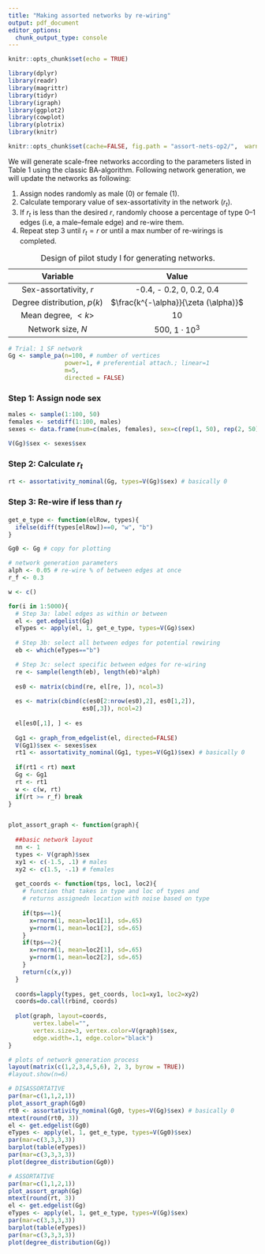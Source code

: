 ```yaml
---
title: "Making assorted networks by re-wiring"
output: pdf_document
editor_options: 
  chunk_output_type: console
---
```


```r
knitr::opts_chunk$set(echo = TRUE)

library(dplyr)
library(readr)
library(magrittr)
library(tidyr)
library(igraph)
library(ggplot2)
library(cowplot)
library(plotrix)
library(knitr)

knitr::opts_chunk$set(cache=FALSE, fig.path = "assort-nets-op2/",  warning = FALSE, message=FALSE, echo=FALSE) 

```

We will generate scale-free networks according to the parameters listed in Table 1 using the classic BA-algorithm. Following network generation, we will update the networks as following: 

1. Assign nodes randomly as male (0) or female (1). 
2. Calculate temporary value of sex-assortativity in the network ($r_t$). 
3. If $r_t$ is less than the desired $r$, randomly choose a percentage of type 0--1 edges (i.e, a male--female edge) and re-wire them. 
4. Repeat step 3 until $r_t=r$ or until a max number of re-wirings is completed. 

| Variable  | Value  | 
|:-:|:-:|
| Sex-assortativity, $r$  |  -0.4, - 0.2, 0, 0.2, 0.4 |
| Degree distribution, $p(k)$ | $\frac{k^{-\alpha}}{\zeta (\alpha)}$  |
| Mean degree, $<k>$ | 10  |
| Network size, $N$ | 500, $1\cdot 10 ^ 3$  |

Table: Design of pilot study I for generating networks.   

```r
# Trial: 1 SF network
Gg <- sample_pa(n=100, # number of vertices
                power=1, # preferential attach.; linear=1
                m=5, 
                directed = FALSE)

```

### Step 1: Assign node sex

```r
males <- sample(1:100, 50)
females <- setdiff(1:100, males)
sexes <- data.frame(num=c(males, females), sex=c(rep(1, 50), rep(2, 50))) %>% arrange(num)

V(Gg)$sex <- sexes$sex

```

### Step 2: Calculate $r_t$

```r

rt <- assortativity_nominal(Gg, types=V(Gg)$sex) # basically 0

```

### Step 3: Re-wire if less than $r_f$

```r

get_e_type <- function(elRow, types){
  ifelse(diff(types[elRow])==0, "w", "b")
}

Gg0 <- Gg # copy for plotting

# network generation parameters
alph <- 0.05 # re-wire % of between edges at once
r_f <- 0.3

w <- c()

for(i in 1:5000){
  # Step 3a: label edges as within or between 
  el <- get.edgelist(Gg)
  eTypes <- apply(el, 1, get_e_type, types=V(Gg)$sex)
  
  # Step 3b: select all between edges for potential rewiring
  eb <- which(eTypes=="b")

  # Step 3c: select specific between edges for re-wiring
  re <- sample(length(eb), length(eb)*alph)
  
  es0 <- matrix(cbind(re, el[re, ]), ncol=3)
  
  es <- matrix(cbind(c(es0[2:nrow(es0),2], es0[1,2]), 
                     es0[,3]), ncol=2)
  
  el[es0[,1], ] <- es
  
  Gg1 <- graph_from_edgelist(el, directed=FALSE)
  V(Gg1)$sex <- sexes$sex
  rt1 <- assortativity_nominal(Gg1, types=V(Gg1)$sex) # basically 0
  
  if(rt1 < rt) next
  Gg <- Gg1
  rt <- rt1
  w <- c(w, rt)
  if(rt >= r_f) break
}



```


```r

plot_assort_graph <- function(graph){
  
  ##basic network layout
  nn <- 1
  types <- V(graph)$sex
  xy1 <- c(-1.5, .1) # males
  xy2 <- c(1.5, -.1) # females
  
  get_coords <- function(tps, loc1, loc2){
    # function that takes in type and loc of types and 
    # returns assignedn location with noise based on type
    
    if(tps==1){
      x=rnorm(1, mean=loc1[1], sd=.65)
      y=rnorm(1, mean=loc1[2], sd=.65)
    }
    if(tps==2){
      x=rnorm(1, mean=loc2[1], sd=.65)
      y=rnorm(1, mean=loc2[2], sd=.65)
    }
    return(c(x,y))
  }
  
  coords=lapply(types, get_coords, loc1=xy1, loc2=xy2)
  coords=do.call(rbind, coords)
  
  plot(graph, layout=coords, 
       vertex.label="", 
       vertex.size=3, vertex.color=V(graph)$sex, 
       edge.width=.1, edge.color="black")
}

# plots of network generation process
layout(matrix(c(1,2,3,4,5,6), 2, 3, byrow = TRUE))
#layout.show(n=6)

# DISASSORTATIVE
par(mar=c(1,1,2,1))
plot_assort_graph(Gg0)
rt0 <- assortativity_nominal(Gg0, types=V(Gg)$sex) # basically 0
mtext(round(rt0, 3))
el <- get.edgelist(Gg0)
eTypes <- apply(el, 1, get_e_type, types=V(Gg0)$sex)
par(mar=c(3,3,3,3))
barplot(table(eTypes))
par(mar=c(3,3,3,3))
plot(degree_distribution(Gg0))

# ASSORTATIVE
par(mar=c(1,1,2,1))
plot_assort_graph(Gg)
mtext(round(rt, 3))
el <- get.edgelist(Gg)
eTypes <- apply(el, 1, get_e_type, types=V(Gg)$sex)
par(mar=c(3,3,3,3))
barplot(table(eTypes))
par(mar=c(3,3,3,3))
plot(degree_distribution(Gg))

```

